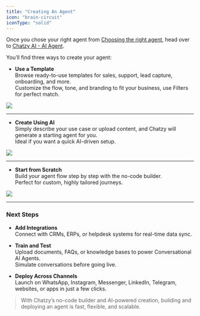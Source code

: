```yaml
---
title: "Creating An Agent"
icon: "brain-circuit"
iconType: "solid"
---
```


Once you chose your right agent from [Choosing the right agent](https://docs.chatzy.ai/ai-agents/choosing-the-right-agent), head over to [Chatzy AI - AI Agent](https://app.chatzy.ai/templates?tab=all-agents).

You’ll find three ways to create your agent:

- **Use a Template**  
  Browse ready-to-use templates for sales, support, lead capture, onboarding, and more.  
  Customize the flow, tone, and branding to fit your business, use Filters for perfect match.

<Frame>
  <img src="/ai-agents/use-template.gif"  />
</Frame>

---

- **Create Using AI**  
  Simply describe your use case or upload content, and Chatzy will generate a starting agent for you.  
  Ideal if you want a quick AI-driven setup.

<Frame>
  <img src="/ai-agents/create-using-ai.gif"  />
</Frame>
 
 ---

- **Start from Scratch**  
  Build your agent flow step by step with the no-code builder.  
  Perfect for custom, highly tailored journeys.

<Frame>
  <img src="/ai-agents/from-scratch.gif"  />
</Frame>

---

### Next Steps
- **Add Integrations**  
  Connect with CRMs, ERPs, or helpdesk systems for real-time data sync.

- **Train and Test**  
  Upload documents, FAQs, or knowledge bases to power Conversational AI Agents.  
  Simulate conversations before going live.

- **Deploy Across Channels**  
  Launch on WhatsApp, Instagram, Messenger, LinkedIn, Telegram, websites, or apps in just a few clicks.

> With Chatzy’s no-code builder and AI-powered creation, building and deploying an agent is fast, flexible, and scalable.